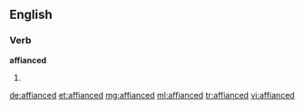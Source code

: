 ==English==

===Verb===
'''affianced'''

# {{past of|affiance}}

[[de:affianced]]
[[et:affianced]]
[[mg:affianced]]
[[ml:affianced]]
[[tr:affianced]]
[[vi:affianced]]